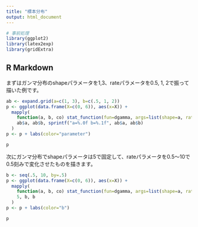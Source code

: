 ```yaml
---
title: "標本分布"
output: html_document
---
```


```r
# 事前処理
library(ggplot2)
library(latex2exp)
library(gridExtra)
```

## R Markdown

まずはガンマ分布のshapeパラメータを1,3、rateパラメータを0.5, 1, 2で振って描いた例です。

```r
ab <- expand.grid(a=c(1, 3), b=c(.5, 1, 2))
p <- ggplot(data.frame(X=c(0, 6)), aes(x=X)) +
  mapply(
    function(a, b, co) stat_function(fun=dgamma, args=list(shape=a, rate=b), aes_q(color=co)),
    ab$a, ab$b, sprintf("a=%.0f b=%.1f", ab$a, ab$b)
  )
p <- p + labs(color="parameter")

p
```

次にガンマ分布でshapeパラメータは5で固定して、rateパラメータを0.5～10で0.5刻みで変化させたものを描きます。

```r
b <- seq(.5, 10, by=.5)
p <- ggplot(data.frame(X=c(0, 6)), aes(x=X)) +
  mapply(
    function(a, b, co) stat_function(fun=dgamma, args=list(shape=a, rate=b), aes_q(color=co)),
    5, b, b
  )
p <- p + labs(color="b")

p
```